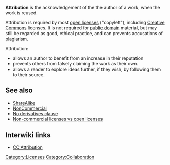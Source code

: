 '''Attribution''' is the acknowledgement of the the author of a work, when the work is reused. 

Attribution is required by most [[open licenses]] ("copyleft"), including [[Creative Commons]] licenses. It is not required for [[public domain]] material, but may still be regarded as good, ethical practice, and can prevents accusations of plagiarism. 

Attribution:
* allows an author to benefit from an increase in their reputation
* prevents others from falsely claiming the work as their own.
* allows a reader to explore ideas further, if they wish, by following them to their source.


== See also ==

* [[ShareAlike]]
* [[NonCommercial]]
* [[No derivatives clause]]
* [[Non-commercial licenses vs open licenses]]

== Interwiki links ==

* [[CC:Attribution]]


{{stub}}

[[Category:Licenses]]
[[Category:Collaboration]]